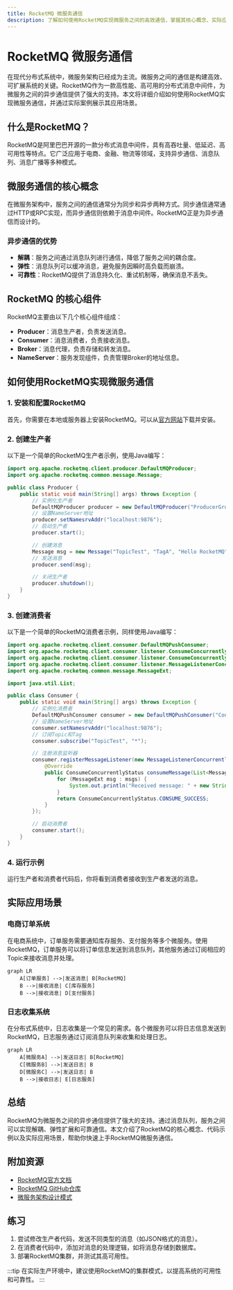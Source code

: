 ```yaml
---
title: RocketMQ 微服务通信
description: 了解如何使用RocketMQ实现微服务之间的高效通信，掌握其核心概念、实际应用场景以及代码示例。
---
```


# RocketMQ 微服务通信

在现代分布式系统中，微服务架构已经成为主流。微服务之间的通信是构建高效、可扩展系统的关键。RocketMQ作为一款高性能、高可用的分布式消息中间件，为微服务之间的异步通信提供了强大的支持。本文将详细介绍如何使用RocketMQ实现微服务通信，并通过实际案例展示其应用场景。

## 什么是RocketMQ？

RocketMQ是阿里巴巴开源的一款分布式消息中间件，具有高吞吐量、低延迟、高可用性等特点。它广泛应用于电商、金融、物流等领域，支持异步通信、消息队列、消息广播等多种模式。

## 微服务通信的核心概念

在微服务架构中，服务之间的通信通常分为同步和异步两种方式。同步通信通常通过HTTP或RPC实现，而异步通信则依赖于消息中间件。RocketMQ正是为异步通信而设计的。

### 异步通信的优势

- **解耦**：服务之间通过消息队列进行通信，降低了服务之间的耦合度。
- **弹性**：消息队列可以缓冲消息，避免服务因瞬时高负载而崩溃。
- **可靠性**：RocketMQ提供了消息持久化、重试机制等，确保消息不丢失。

## RocketMQ 的核心组件

RocketMQ主要由以下几个核心组件组成：

- **Producer**：消息生产者，负责发送消息。
- **Consumer**：消息消费者，负责接收消息。
- **Broker**：消息代理，负责存储和转发消息。
- **NameServer**：服务发现组件，负责管理Broker的地址信息。

## 如何使用RocketMQ实现微服务通信

### 1. 安装和配置RocketMQ

首先，你需要在本地或服务器上安装RocketMQ。可以从[官方网站](https://rocketmq.apache.org/)下载并安装。

### 2. 创建生产者

以下是一个简单的RocketMQ生产者示例，使用Java编写：

```java
import org.apache.rocketmq.client.producer.DefaultMQProducer;
import org.apache.rocketmq.common.message.Message;

public class Producer {
    public static void main(String[] args) throws Exception {
        // 实例化生产者
        DefaultMQProducer producer = new DefaultMQProducer("ProducerGroup");
        // 设置NameServer地址
        producer.setNamesrvAddr("localhost:9876");
        // 启动生产者
        producer.start();

        // 创建消息
        Message msg = new Message("TopicTest", "TagA", "Hello RocketMQ".getBytes());
        // 发送消息
        producer.send(msg);

        // 关闭生产者
        producer.shutdown();
    }
}
```

### 3. 创建消费者

以下是一个简单的RocketMQ消费者示例，同样使用Java编写：

```java
import org.apache.rocketmq.client.consumer.DefaultMQPushConsumer;
import org.apache.rocketmq.client.consumer.listener.ConsumeConcurrentlyContext;
import org.apache.rocketmq.client.consumer.listener.ConsumeConcurrentlyStatus;
import org.apache.rocketmq.client.consumer.listener.MessageListenerConcurrently;
import org.apache.rocketmq.common.message.MessageExt;

import java.util.List;

public class Consumer {
    public static void main(String[] args) throws Exception {
        // 实例化消费者
        DefaultMQPushConsumer consumer = new DefaultMQPushConsumer("ConsumerGroup");
        // 设置NameServer地址
        consumer.setNamesrvAddr("localhost:9876");
        // 订阅Topic和Tag
        consumer.subscribe("TopicTest", "*");

        // 注册消息监听器
        consumer.registerMessageListener(new MessageListenerConcurrently() {
            @Override
            public ConsumeConcurrentlyStatus consumeMessage(List<MessageExt> msgs, ConsumeConcurrentlyContext context) {
                for (MessageExt msg : msgs) {
                    System.out.println("Received message: " + new String(msg.getBody()));
                }
                return ConsumeConcurrentlyStatus.CONSUME_SUCCESS;
            }
        });

        // 启动消费者
        consumer.start();
    }
}
```

### 4. 运行示例

运行生产者和消费者代码后，你将看到消费者接收到生产者发送的消息。

## 实际应用场景

### 电商订单系统

在电商系统中，订单服务需要通知库存服务、支付服务等多个微服务。使用RocketMQ，订单服务可以将订单信息发送到消息队列，其他服务通过订阅相应的Topic来接收消息并处理。

```mermaid
graph LR
    A[订单服务] -->|发送消息| B[RocketMQ]
    B -->|接收消息| C[库存服务]
    B -->|接收消息| D[支付服务]
```

### 日志收集系统

在分布式系统中，日志收集是一个常见的需求。各个微服务可以将日志信息发送到RocketMQ，日志服务通过订阅消息队列来收集和处理日志。

```mermaid
graph LR
    A[微服务A] -->|发送日志| B[RocketMQ]
    C[微服务B] -->|发送日志| B
    D[微服务C] -->|发送日志| B
    B -->|接收日志| E[日志服务]
```

## 总结

RocketMQ为微服务之间的异步通信提供了强大的支持。通过消息队列，服务之间可以实现解耦、弹性扩展和可靠通信。本文介绍了RocketMQ的核心概念、代码示例以及实际应用场景，帮助你快速上手RocketMQ微服务通信。

## 附加资源

- [RocketMQ官方文档](https://rocketmq.apache.org/docs/)
- [RocketMQ GitHub仓库](https://github.com/apache/rocketmq)
- [微服务架构设计模式](https://microservices.io/)

## 练习

1. 尝试修改生产者代码，发送不同类型的消息（如JSON格式的消息）。
2. 在消费者代码中，添加对消息的处理逻辑，如将消息存储到数据库。
3. 部署RocketMQ集群，并测试其高可用性。

:::tip
在实际生产环境中，建议使用RocketMQ的集群模式，以提高系统的可用性和可靠性。
:::
